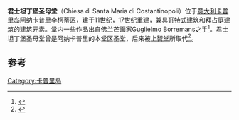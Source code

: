 '''君士坦丁堡圣母堂'''（Chiesa di Santa Maria di Costantinopoli）位于[[意大利|意大利]][[卡普里岛|卡普里岛]][[阿纳卡普里|阿纳卡普里]]李柯蒂区，建于11世纪，17世纪重建，兼具[[哥特式建筑|哥特式建筑]]和[[拜占庭建筑|拜占庭建筑]]的建筑元素。堂内一些作品出自佛兰芒画家Guglielmo Borremans之手<ref name="Myers1959">{{cite book|last=Myers|first=Bernard Samuel|title=Encyclopedia of world art|url=http://books.google.com/books?id=obcRAQAAMAAJ|accessdate= 2012-07-08|year=1959|publisher=McGraw-Hill|pages=695, 727}}</ref>。君士坦丁堡圣母堂曾是阿纳卡普里的本堂区圣堂，后来被[[上智堂_(卡普里岛)|上智堂]]所取代<ref name="capri.net">{{cite web|url=http://www.capri.net/en/churches|title=Capri The churches|publisher=Capri On Line|accessdate=2012-07-08|archive-url=https://web.archive.org/web/20120618224456/http://www.capri.net/en/churches|archive-date=2012-06-18|dead-url=yes}}</ref>。

==参考==
{{Reflist}}
{{Coord|40|33|10.85|N|14|13|12.7|E|region:IT|display=title}}

[[Category:卡普里岛|Category:卡普里岛]]